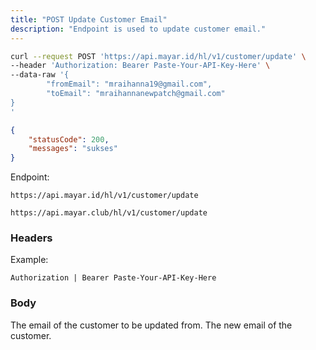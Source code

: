 ```yaml
---
title: "POST Update Customer Email"
description: "Endpoint is used to update customer email."
---
```


<RequestExample>

```bash Request Example
curl --request POST 'https://api.mayar.id/hl/v1/customer/update' \
--header 'Authorization: Bearer Paste-Your-API-Key-Here' \
--data-raw '{
   		"fromEmail": "mraihanna19@gmail.com",
   		"toEmail": "mraihannanewpatch@gmail.com"
}
'
```

</RequestExample>

<ResponseExample>

```json Response Example 200
{
    "statusCode": 200,
    "messages": "sukses"
}
```

</ResponseExample>

Endpoint:

<CodeGroup>

```Production Production
https://api.mayar.id/hl/v1/customer/update
```


```Sandbox Sandbox
https://api.mayar.club/hl/v1/customer/update
```

</CodeGroup>

### Headers

<ResponseField name="Authorization" type="string" required>
  Example:

  `Authorization | Bearer Paste-Your-API-Key-Here`
</ResponseField>

### Body

<ParamField path="fromEmail" type="string" required>
  The email of the customer to be updated from.
</ParamField>

<ParamField path="toEmail" type="string" required>
  The new email of the customer.
</ParamField>